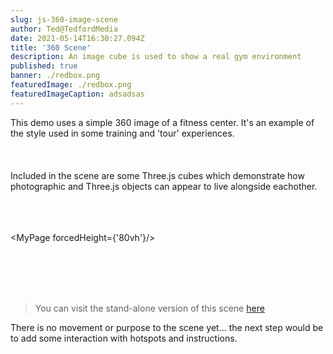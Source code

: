 ```yaml
---
slug: js-360-image-scene
author: Ted@TedfordMedia
date: 2021-05-14T16:30:27.094Z
title: '360 Scene'
description: An image cube is used to show a real gym environment
published: true
banner: ./redbox.png
featuredImage: ./redbox.png
featuredImageCaption: adsadsas
---
```


 
<Layout>
This demo uses a simple 360 image of a fitness center.  It's an example of the style used in some training and 'tour' experiences.   
<br></br><br></br>Included in the scene are some Three.js cubes which demonstrate how photographic and Three.js objects can appear to live alongside eachother.   
<br></br> <br></br>   

<MyPage forcedHeight={'80vh'}/>  

<br></br> <br></br>  

>You can visit the stand-alone version of this scene <a href="/mytest">here</a>

There is no movement or purpose to the scene yet... the next step would be to add some interaction with hotspots and instructions.  
 
  
</Layout>

  